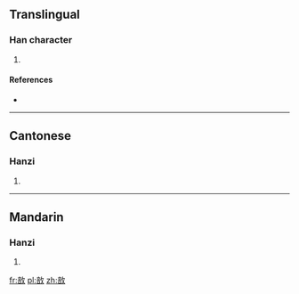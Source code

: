 ==Translingual==

===Han character===
{{Han char|rn=66|rad=攴|as=08|sn=12|four=0864<sub>0</sub>|canj=卜口人大 (YROK)|ids=⿰[[咅]][[攵]]}}

# {{defn|Han|sort=攴08}}

====References====
* {{Han ref|kx=0473.171|dj=0826.110|hdz=21465.070|uh=6568|ud=25960|bh=D977|bd=55671}}

----

==Cantonese==

===Hanzi===
{{yue-hanzi|jyut=|y=tau2}}

# {{defn|lang=yue|sort=攴08}}

----

==Mandarin==

===Hanzi===
{{cmn-hanzi|pin=[[dǒu]] ([[dou3]])|wg=tou<sup>3</sup>}}

# {{defn|lang=cmn|sort=攴08}}

[[fr:敨]]
[[pl:敨]]
[[zh:敨]]